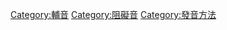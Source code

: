 {{Commonscat|Fricative consonants}}
{{Portal|語言學}}
{{Catmain}}

[[Category:輔音|Category:輔音]]
[[Category:阻礙音|Category:阻礙音]]
[[Category:發音方法|Category:發音方法]]